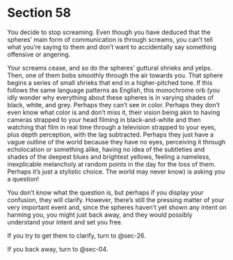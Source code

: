 # Section 58 {#sec-58}

You decide to stop screaming. Even though you have deduced that the spheres’ main form of communication is through screams, you can’t tell what you’re saying to them and don’t want to accidentally say something offensive or angering. 

Your screams cease, and so do the spheres’ guttural shrieks and yelps. Then, one of them bobs smoothly through the air towards you. That sphere begins a series of small shrieks that end in a higher-pitched tone. If this follows the same language patterns as English, this monochrome orb (you idly wonder why everything about these spheres is in varying shades of black, white, and grey. Perhaps they can’t see in color. Perhaps they don’t even know what color is and don’t miss it, their vision being akin to having cameras strapped to your head filming in black-and-white and then watching that film in real time through a television strapped to your eyes, plus depth perception, with the lag subtracted. Perhaps they just have a vague outline of the world because they have no eyes, perceiving it through echolocation or something alike, having no idea of the subtleties and shades of the deepest blues and brightest yellows, feeling a nameless, inexplicable melancholy at random points in the day for the loss of them. Perhaps it’s just a stylistic choice. The world may never know) is asking you a question!

You don’t know what the question is, but perhaps if you display your confusion, they will clarify. However, there’s still the pressing matter of your very important event and, since the spheres haven’t yet shown any intent on harming you, you might just back away, and they would possibly understand your intent and set you free.

If you try to get them to clarify, turn to @sec-26. 

If you back away, turn to @sec-04.
